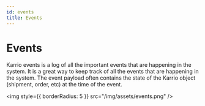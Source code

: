 ```yaml
---
id: events
title: Events
---
```


# Events

Karrio events is a log of all the important events that are happening in the system. 
It is a great way to keep track of all the events that are happening in the system. 
The event payload often contains the state of the Karrio object (shipment, order, etc) at the time of the event.

<img style={{ borderRadius: 5 }} src="/img/assets/events.png" />
